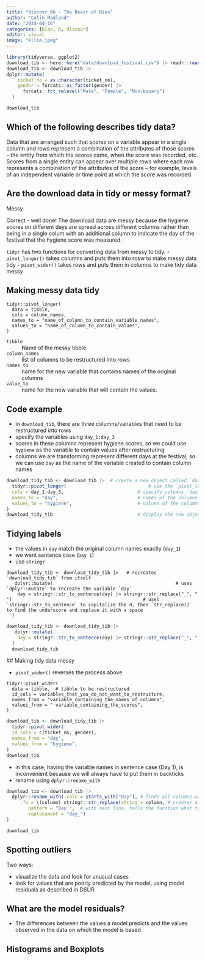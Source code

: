 ```yaml
---
title: "discovr_06 - The Beast of Bias"
author: "Colin Madland"
date: "2024-04-16"
categories: [bias, R, discovr]
editor: visual
image: "ellie.jpeg"
---
```


```r
library(tidyverse, ggplot2)
download_tib <- here::here("data/download_festival.csv") |> readr::read_csv()
download_tib <- download_tib |> 
dplyr::mutate(
    ticket_no = as.character(ticket_no),
    gender = forcats::as_factor(gender) |>
      forcats::fct_relevel("Male", "Female", "Non-binary")
  )
```
```r
download_tib
```

::: {.callout-important collapse="true"}
## Which of the following describes tidy data?

Data that are arranged such that scores on a variable appear in a single column and rows represent a combination of the attributes of those scores – the entity from which the scores came, when the score was recorded, etc. Scores from a single entity can appear over multiple rows where each row represents a combination of the attributes of the score – for example, levels of an independent variable or time point at which the score was recorded.
:::

::: {.callout-important collapse="true"}
## Are the download data in tidy or messy format?
Messy

Correct - well done! The download data are messy because the hygiene scores on different days are spread across different columns rather than being in a single colum with an additional column to indicate the day of the festival that the hygiene score was measured.
:::

`tidyr` has two functions for converting data from messy to tidy.
- `pivot_longer()` takes columns and puts them into rosw to make messy data tidy
- `pivot_wider()` takes rows and puts them in columns to make tidy data messy

## Making messy data tidy

```
tidyr::pivot_longer(
  data = tibble,
  cols = column_names,
  names_to = "name_of_column_to_contain_variable_names",
  values_to = "name_of_column_to_contain_values",
)
```

`tibble`
:  Name of the messy tibble

`column_names`
:  list of columns to be restructured into rows

`names_to`
:  name for the new variable that contains names of the original columns

`value_to`
: name for the new variable that will contain the values.

## Code example

- in `download_tib`, there are three columns/variables that need to be restructured into rows
- specify the variables using `day_1:day_3`
- scores in these columns represent hygiene scores, so we could use `hygiene` as the variable to contain values after restructuring
- columns we are transforming represent different days at the festival, so we can use `day` as the name of the variable created to contain column names

```r
download_tidy_tib <- download_tib |>  # create a new object called `download_tidy_tib`
  tidyr::pivot_longer(                              # use the `pivot_longer()` function from `tidyr`
  cols = day_1:day_3,                           # specify columns `day_1:day_3` for restructuring
  names_to = "day",                             # names of the columns be placed in a variable called `day`
  values_to = "hygiene",                        # values of the columns placed in a variable called `hygiene`
)
download_tidy_tib                               # display the new object
```

## Tidying labels

- the values in `day` match the original column names exactly (`day_1`)
- we want sentence case (`Day 1`)
- use `stringr`
```
download_tidy_tib <- download_tidy_tib |>   # recreates `download_tidy_tib` from itself
   dplyr::mutate(                                             # uses `dplyr::mutate` to recreate the variable `day`
    day = stringr::str_to_sentence(day) |> stringr::str_replace("_", " ")                                                # uses `stringr::str_to_sentence` to capitalize the d, then `str_replace()` to find the underscore and replace it with a space
  )
```

```r
download_tidy_tib <- download_tidy_tib |> 
   dplyr::mutate(
    day = stringr::str_to_sentence(day) |> stringr::str_replace("_", " ")
  )
  download_tidy_tib
```

  ## Making tidy data messy

- `pivot_wider()` reverses the process above

```
tidyr::pivot_wider(
  data = tibble,  # tibble to be restructured
  id_cols = variables_that_you_do_not_want_to_restructure,
  names_from = "variable_containing_the_names_of_columns",
  values_from = " variable_containing_the_scores",
)
```

```r
download_tib <- download_tidy_tib |> 
  tidyr::pivot_wider(
  id_cols = c(ticket_no, gender),
  names_from = "day",
  values_from = "hygiene",
)
download_tib
```

- in this case, having the variable names in sentence case (Day 1), is inconvenient because we will always have to put them in backticks
- rename using `dplyr::rename_with`

```r
download_tib <- download_tib |> 
  dplyr::rename_with(.cols = starts_with("Day"), # finds all columns w/i download_tib that begin with the word `Day'
     .fn = \(column) stringr::str_replace(string = column, # creates a lambda or anonymous function that will be applied to the variables that begin with Day
        pattern = "Day ",  # with next line, tells the function what to do
        replacement = "day_")
)

download_tib
```

## Spotting outliers

Two ways:

- visualize the data and look for unusual cases
- look for values that are poorly predicted by the model, using model residuals as described in DSUR

::: {.callout-important collapse="true"}
## What are the model residuals?

- The differences between the values a model predicts and the values observed in the data on which the model is based

:::

## Histograms and Boxplots